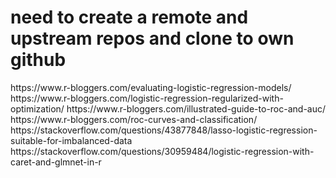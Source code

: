 
# need to create a remote and upstream repos and clone to own github

https://www.r-bloggers.com/evaluating-logistic-regression-models/
https://www.r-bloggers.com/logistic-regression-regularized-with-optimization/
https://www.r-bloggers.com/illustrated-guide-to-roc-and-auc/
https://www.r-bloggers.com/roc-curves-and-classification/
https://stackoverflow.com/questions/43877848/lasso-logistic-regression-suitable-for-imbalanced-data
https://stackoverflow.com/questions/30959484/logistic-regression-with-caret-and-glmnet-in-r
